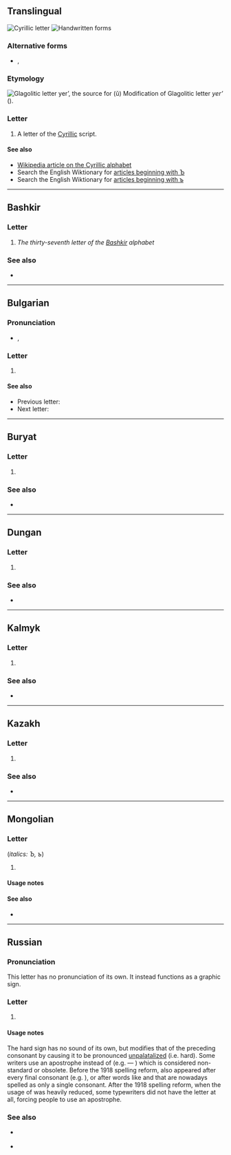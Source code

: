 {{also|ь|ѣ|Ъ|Ь}}
==Translingual==
{{character info}}
[[Image:Cyrillic Hard Sign.png|thumb|Cyrillic letter {{lang|mul|sc=Cyrl|ъ}}]]
[[File:28-Russian alphabet-ъ.svg|thumb|Handwritten forms]]

===Alternative forms===
* {{qualifier|italics}} {{lang|mul|sc=Cyrl|''Ъ''}}, {{lang|mul|sc=Cyrl|''ъ''}}

===Etymology===
[[Image:GlagolitsaJer.gif|left|Glagolitic letter ''yer’'', the source for {{lang|mul|sc=Cyrl|ъ}} ''(ŭ)'']]
Modification of Glagolitic letter ''yer’'' ({{l|mul|sc=Glag|Ⱏ}}).<br clear="left" />

===Letter===
{{head|mul|letter|sc=Cyrl|lower case||upper case|Ъ}}

# A letter of the [[Cyrillic]] script.

====See also====
* [[w:Cyrillic alphabet|Wikipedia article on the Cyrillic alphabet]]
* Search the English Wiktionary for [[Special:Allpages/Ъ|articles beginning with Ъ]]
* Search the English Wiktionary for [[Special:Allpages/ъ|articles beginning with ъ]]

----

==Bashkir==

===Letter===
{{head|ba|letter|upper case|Ъ}}

# ''The thirty-seventh letter of the [[Bashkir]] alphabet''

===See also===
* {{list:Cyrillic script letters/ba}}

----

==Bulgarian==

===Pronunciation===
* {{bg-IPA}}, {{IPAchar|[ɤ̞]|lang=bg}}

===Letter===
{{head|bg|letter|lower case||upper case|Ъ}}

# {{Cyrl-def|bg|letter|27|ер голя́м}}

====See also====
* Previous letter: {{l|bg|щ}}
* Next letter: {{l|bg|ь}}

----

==Buryat==

===Letter===
{{head|bua|letter|lower case||upper case|Ъ}}

# {{Cyrl-def|bua|letter|31}}

===See also===
* {{list:Cyrillic script letters/bua}}

----

==Dungan==

===Letter===
{{head|dng|letter|lower case||upper case|Ъ}}

# {{Cyrl-def|dng|letter|33}}

===See also===
* {{list:Cyrillic script letters/dng}}

----

==Kalmyk==

===Letter===
{{head|xal|letter|lower case||upper case|Ъ}}

# {{Cyrl-def|xal|letter|34}}

===See also===
* {{list:Cyrillic script letters/xal}}

----

==Kazakh==

===Letter===
{{head|kk|letter|lower case||upper case|Ъ}}

# {{Cyrl-def|kk|letter|36}}

===See also===
* {{list:Cyrillic script letters/kk}}

----

==Mongolian==

===Letter===
{{head|mn|letter|lower case||upper case|Ъ}} (''italics: Ъ, ъ'')

# {{Cyrl-def|mn|letter|30}}

====Usage notes====
{{mn-ъ}}

====See also====
* {{list:Cyrillic script letters/mn}}

----

==Russian==

===Pronunciation===
This letter has no pronunciation of its own. It instead functions as a graphic sign.

===Letter===
{{head|ru|letter|lower case||upper case|Ъ|tr=-}}

# {{Cyrl-def|ru|letter|28|твёрдый знак}}

====Usage notes====
The hard sign has no sound of its own, but modifies that of the preceding consonant by causing it to be pronounced [[unpalatalized]] (i.e. hard). Some writers use an apostrophe instead of {{m|ru||ъ|tr=-}} (e.g. {{m|ru|съезд}} — {{m|ru||с'езд}}) which is considered non-standard or obsolete.
{{pb}}
Before the 1918 spelling reform, {{m|ru||ъ|tr=-}} also appeared after every final consonant (e.g. {{l|ru|грѣхъ||sin, fault}}), or after words like {{l|ru|въ||in, to}} and {{l|ru|съ||with}} that are nowadays spelled as only a single consonant. After the 1918 spelling reform, when the usage of {{m|ru||ъ|tr=-}} was heavily reduced, some typewriters did not have the letter at all, forcing people to use an apostrophe.

===See also===
* {{l|ru|ь}} {{q|soft sign}}
* {{list:Cyrillic script letters/ru}}